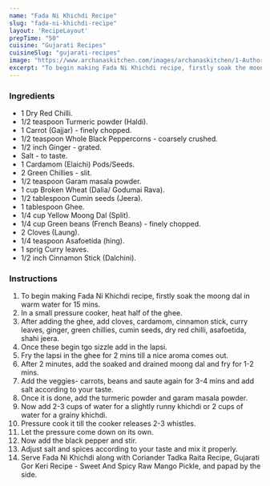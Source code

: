 ---
name: "Fada Ni Khichdi Recipe"
slug: "fada-ni-khichdi-recipe"
layout: 'RecipeLayout'
prepTime: "50"
cuisine: "Gujarati Recipes﻿"
cuisineSlug: "gujarati-recipes"
image: "https://www.archanaskitchen.com/images/archanaskitchen/1-Author/Kalyani_S/Fada_Ni_Khichdi.jpg"
excerpt: "To begin making Fada Ni Khichdi recipe, firstly soak the moong dal in warm water for 15 mins"
---

### Ingredients

- 1 Dry Red Chilli.
- 1/2 teaspoon Turmeric powder (Haldi).
- 1 Carrot (Gajjar) - finely chopped.
- 1/2 teaspoon Whole Black Peppercorns - coarsely crushed.
- 1/2 inch Ginger - grated.
- Salt - to taste.
- 1 Cardamom (Elaichi) Pods/Seeds.
- 2 Green Chillies - slit.
- 1/2 teaspoon Garam masala powder.
- 1 cup Broken Wheat (Dalia/ Godumai Rava).
- 1/2 tablespoon Cumin seeds (Jeera).
- 1 tablespoon Ghee.
- 1/4 cup Yellow Moong Dal (Split).
- 1/4 cup Green beans (French Beans) - finely chopped.
- 2 Cloves (Laung).
- 1/4 teaspoon Asafoetida (hing).
- 1 sprig Curry leaves.
- 1/2 inch Cinnamon Stick (Dalchini).

### Instructions

1. To begin making Fada Ni Khichdi recipe, firstly soak the moong dal in warm water for 15 mins.
1. In a small pressure cooker, heat half of the ghee.
1. After adding the ghee, add cloves, cardamom, cinnamon stick, curry leaves, ginger, green chillies, cumin seeds, dry red chilli, asafoetida, shahi jeera.
1. Once these begin tgo sizzle add in the lapsi.
1. Fry the lapsi in the ghee for 2 mins till a nice aroma comes out.
1. After 2 minutes, add the soaked and drained moong dal and fry for 1-2 mins.
1. Add the veggies- carrots, beans and saute again for 3-4 mins and add salt according to your taste.
1. Once it is done, add the turmeric powder and garam masala powder.
1. Now add 2-3 cups of water for a slightly runny khichdi or 2 cups of water for a grainy khichdi.
1. Pressure cook it till the cooker releases 2-3 whistles.
1. Let the pressure come down on its own.
1. Now add the black pepper and stir.
1. Adjust salt and spices according to your taste and mix it properly.
1. Serve Fada Ni Khichdi along with Coriander Tadka Raita Recipe, Gujarati Gor Keri Recipe - Sweet And Spicy Raw Mango Pickle, and papad by the side.
